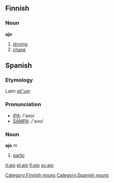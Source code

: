==Finnish==
{{Finnish index|aj}}

===Noun===
'''ajo'''

#[[driving]]
#[[chase]]

==Spanish==
===Etymology===
Latin ''[[alium|ali˘um]]''

===Pronunciation===
*[[w:IPA|IPA]]: /'axo/
*[[w:SAMPA|SAMPA]]: /'axo/

===Noun===
'''ajo''' ''m''

#[[garlic]]

[[Category:Finnish nouns]]
[[Category:Spanish nouns]]

[[it:ajo]]
[[pl:ajo]]
[[fi:ajo]]
[[sv:ajo]]